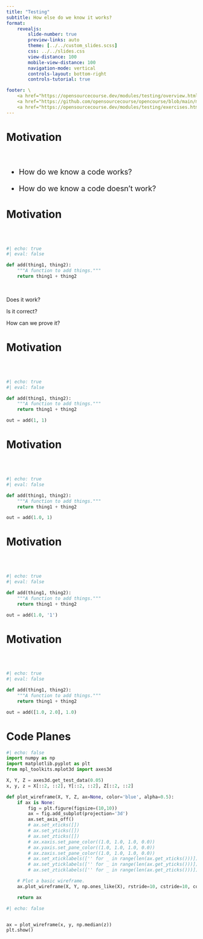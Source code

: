 ```yaml
---
title: "Testing"
subtitle: How else do we know it works?
format:
    revealjs:
        slide-number: true
        preview-links: auto
        theme: [../../custom_slides.scss]
        css: ../../slides.css
        view-distance: 100
        mobile-view-distance: 100
        navigation-mode: vertical
        controls-layout: bottom-right
        controls-tutorial: true

footer: \
    <a href="https://opensourcecourse.dev/modules/testing/overview.html">overview</a> /\
    <a href="https://github.com/opensourcecourse/opencourse/blob/main/modules/testing/slides.qmd">source</a> /\
    <a href="https://opensourcecourse.dev/modules/testing/exercises.html">exercises</a>
---
```


# Motivation


:::{.r-stack style="font-size: 1.4em;"}
</br>

:::{.incremental}
- How do we know a code works?

- How do we know a code doesn't work?
:::

:::


# Motivation {auto-animate="true" visibility="uncounted"}

<br>
<br>

```python
#| echo: true
#| eval: false

def add(thing1, thing2):
    """A function to add things."""
    return thing1 + thing2
```
<br>

:::{.fragment}
Does it work?
:::

:::{.fragment}
Is it correct?
:::

:::{.fragment}
How can we prove it?
:::


# Motivation {auto-animate="true" visibility="uncounted"}

<br>
<br>

```python
#| echo: true
#| eval: false

def add(thing1, thing2):
    """A function to add things."""
    return thing1 + thing2

out = add(1, 1)
```



# Motivation {auto-animate="true" visibility="uncounted"}

<br>
<br>

```python
#| echo: true
#| eval: false

def add(thing1, thing2):
    """A function to add things."""
    return thing1 + thing2

out = add(1.0, 1)
```



# Motivation {auto-animate="true" visibility="uncounted"}

<br>
<br>

```python
#| echo: true
#| eval: false

def add(thing1, thing2):
    """A function to add things."""
    return thing1 + thing2

out = add(1.0, '1')
```



# Motivation {auto-animate="true" visibility="uncounted"}

<br>
<br>

```python
#| echo: true
#| eval: false

def add(thing1, thing2):
    """A function to add things."""
    return thing1 + thing2

out = add([1.0, 2.0], 1.0)
```


# Code Planes

<!-- This sets up the code for plotting 3D wire mesh-->

```python
#| echo: false
import numpy as np
import matplotlib.pyplot as plt
from mpl_toolkits.mplot3d import axes3d

X, Y, Z = axes3d.get_test_data(0.05)
x, y, z = X[::2, ::2], Y[::2, ::2], Z[::2, ::2]

def plot_wireframe(X, Y, Z, ax=None, color='blue', alpha=0.5):
    if ax is None:
        fig = plt.figure(figsize=(10,10))
        ax = fig.add_subplot(projection='3d')
        ax.set_axis_off()
        # ax.set_xticks([])
        # ax.set_yticks([])
        # ax.set_zticks([])
        # ax.xaxis.set_pane_color((1.0, 1.0, 1.0, 0.0))
        # ax.yaxis.set_pane_color((1.0, 1.0, 1.0, 0.0))
        # ax.zaxis.set_pane_color((1.0, 1.0, 1.0, 0.0))
        # ax.set_xticklabels(['' for _ in range(len(ax.get_xticks()))])
        # ax.set_yticklabels(['' for _ in range(len(ax.get_yticks()))])
        # ax.set_zticklabels(['' for _ in range(len(ax.get_zticks()))])

    # Plot a basic wireframe.
    ax.plot_wireframe(X, Y, np.ones_like(X), rstride=10, cstride=10, color=color, alpha=alpha)

    return ax
```


:::{.r-stack}

```python
#| echo: false


ax = plot_wireframe(x, y, np.median(z))
plt.show()
```

:::